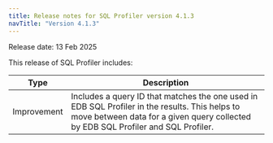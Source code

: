 ```yaml
---
title: Release notes for SQL Profiler version 4.1.3
navTitle: "Version 4.1.3"
---
```

Release date: 13 Feb 2025

This release of SQL Profiler includes:

| Type        | Description                                             |
|-------------|---------------------------------------------------------|
| Improvement |  Includes a query ID that matches the one used in EDB SQL Profiler in the results. This helps to move between data for a given query collected by EDB SQL Profiler and SQL Profiler.|        